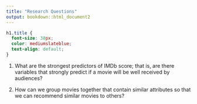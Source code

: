```yaml
---
title: "Research Questions"
output: bookdown::html_document2
---
```


```css
h1.title {
  font-size: 38px;
  color: mediumslateblue;
  text-align: default;
}
```

1. What are the strongest predictors of IMDb score; that is, are there variables that strongly predict if a movie will be well received by audiences? 

2. How can we group movies together that contain similar attributes so that we can recommend similar movies to others?